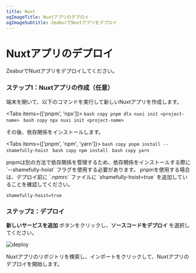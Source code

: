 ```yaml
---
title: Nuxt
ogImageTitle: Nuxtアプリのデプロイ
ogImageSubtitle: ZeaburでNuxtアプリをデプロイ
---
```



# Nuxtアプリのデプロイ

ZeaburでNuxtアプリをデプロイしてください。

### ステップ1：Nuxtアプリの作成（任意）

端末を開いて、以下のコマンドを実行して新しいNuxtアプリを作成します。

<Tabs items={['pnpm', 'npx']}>
  <Tab>
    ```bash copy
    pnpm dlx nuxi init <project-name>
    ```
  </Tab>
  <Tab>
    ```bash copy
    npx nuxi init <project-name>
    ```
  </Tab>
</Tabs>

その後、依存関係をインストールします。

<Tabs items={['pnpm', 'npm', 'yarn']}>
  <Tab>
    ```bash copy
    pnpm install --shamefully-hoist
    ```
  </Tab>
  <Tab>
    ```bash copy
    npm install
    ```
  </Tab>
  <Tab>
    ```bash copy
    yarn
    ```
  </Tab>
</Tabs>

<Callout type="info" emoji="ℹ️">
  pnpmは別の方法で依存関係を管理するため、依存関係をインストールする際に `--shamefully-hoist` フラグを使用する必要があります。
  pnpmを使用する場合は、デプロイ前に `.npmrc` ファイルに `shamefully-hoist=true` を追加していることを確認してください。
</Callout>

````.npmrc filename=".npmrc" copy
shamefully-hoist=true
````

### ステップ2：デプロイ

**新しいサービスを追加** ボタンをクリックし、**ソースコードをデプロイ** を選択してください。

![deploy](/deploy/common/select-service.en-US.png)

Nuxtアプリのリポジトリを検索し、インポートをクリックして、Nuxtアプリのデプロイを開始します。
